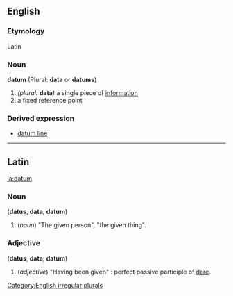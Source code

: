 ==English==
===Etymology===
Latin
===Noun===
'''datum''' (Plural: '''data''' or '''datums''')

#''(plural:'' '''data''''')'' a single piece of [[information]]
#a fixed reference point

===Derived expression===
*[[datum line]]

[[Category:English irregular plurals]]

----

==Latin==
[[la:datum]]
===Noun===
('''datus''', '''data''', '''datum''')

# (''noun'') "The given person", "the given thing".

===Adjective===
('''datus''', '''data''', '''datum''')

# (''adjective'') "Having been given" : perfect passive participle of [[dare#Latin|dare]].